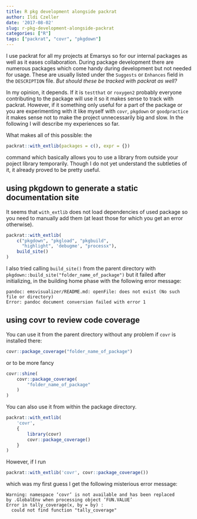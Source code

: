```yaml
---
title: R pkg development alongside packrat
author: Ildi Czeller
date: '2017-08-02'
slug: r-pkg-development-alongside-packrat
categories: ["R"]
tags: ["packrat", "covr", "pkgdown"]
---
```


I use packrat for all my projects at Emarsys so for our internal packages as well as it eases collaboration. During package development there are numerous packages which come handy during development but not needed for usage. These are usually listed under the `Suggests` or `Enhances` field in the `DESCRIPTION` file. *But should these be tracked with packrat as well?* 

In my opinion, it depends. If it is `testthat` or `roxygen2` probably everyone contributing to the package will use it so it makes sense to track with packrat. However, if it something only useful for a part of the package or you are experimenting with it like myself with `covr`, `pkgdown` or `goodpractice` it makes sense not to make the project unnecessarily big and slow. In the following I will describe my experiences so far.

What makes all of this possible: the 
```r
packrat::with_extlib(packages = c(), expr = {})
```
command which basically allows you to use a library from outside your poject library temporarily. Though I do not yet understand the subtleties of it, it already proved to be pretty useful.

## using pkgdown to generate a static documentation site

It seems that `with_extlib` does not load dependencies of used package so you need to manually add them (at least those for which you get an error otherwise).

```r
packrat::with_extlib(
    c("pkgdown", "pkgload", "pkgbuild",
      "highlight", 'debugme', "processx"),
    build_site()
)
```

I also tried calling `build_site()` from the parent directory with `pkgdown::build_site("folder_name_of_package")` but it failed after initializing, in the building home phase with the following error message:
```
pandoc: emsvisualizer/README.md: openFile: does not exist (No such file or directory)
Error: pandoc document conversion failed with error 1
```

## using covr to review code coverage

You can use it from the parent directory without any problem if `covr` is installed there:
```r
covr::package_coverage("folder_name_of_package")
```
or to be more fancy
```r
covr::shine(
    covr::package_coverage(
        "folder_name_of_package"
    )
)
```

You can also use it from within the package directory.
```r
packrat::with_extlib(
    'covr',
    {
        library(covr)
        covr::package_coverage()
    }
)
```

However, if I run 
```r
packrat::with_extlib('covr', covr::package_coverage())
```
which was my first guess I get the following misterious error message:
```
Warning: namespace ‘covr’ is not available and has been replaced
by .GlobalEnv when processing object ‘FUN.VALUE’
Error in tally_coverage(x, by = by) : 
  could not find function "tally_coverage"
```
